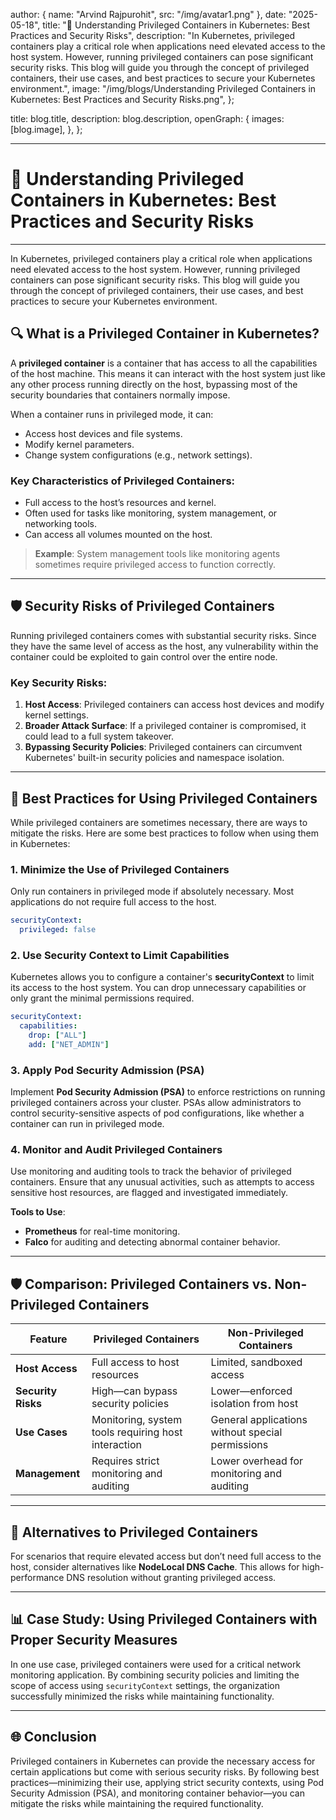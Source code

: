 
  author: { name: "Arvind Rajpurohit", src: "/img/avatar1.png" },
  date: "2025-05-18",
  title: "🚨 Understanding Privileged Containers in Kubernetes: Best Practices and Security Risks",
  description:
    "In Kubernetes, privileged containers play a critical role when applications need elevated access to the host system. However, running privileged containers can pose significant security risks. This blog will guide you through the concept of privileged containers, their use cases, and best practices to secure your Kubernetes environment.",
  image:
    "/img/blogs/Understanding Privileged Containers in Kubernetes: Best Practices and Security Risks.png",
};

  title: blog.title,
  description: blog.description,
  openGraph: {
    images: [blog.image],
  },
};



---
# 🚨 **Understanding Privileged Containers in Kubernetes: Best Practices and Security Risks**
---

In Kubernetes, privileged containers play a critical role when applications need elevated access to the host system. However, running privileged containers can pose significant security risks. This blog will guide you through the concept of privileged containers, their use cases, and best practices to secure your Kubernetes environment.

## 🔍 **What is a Privileged Container in Kubernetes?**

A **privileged container** is a container that has access to all the capabilities of the host machine. This means it can interact with the host system just like any other process running directly on the host, bypassing most of the security boundaries that containers normally impose.

When a container runs in privileged mode, it can:
- Access host devices and file systems.
- Modify kernel parameters.
- Change system configurations (e.g., network settings).

### **Key Characteristics of Privileged Containers**:
- Full access to the host’s resources and kernel.
- Often used for tasks like monitoring, system management, or networking tools.
- Can access all volumes mounted on the host.

> **Example**: System management tools like monitoring agents sometimes require privileged access to function correctly.

---

## 🛡️ **Security Risks of Privileged Containers**

Running privileged containers comes with substantial security risks. Since they have the same level of access as the host, any vulnerability within the container could be exploited to gain control over the entire node.

### **Key Security Risks**:
1. **Host Access**: Privileged containers can access host devices and modify kernel settings.
2. **Broader Attack Surface**: If a privileged container is compromised, it could lead to a full system takeover.
3. **Bypassing Security Policies**: Privileged containers can circumvent Kubernetes' built-in security policies and namespace isolation.

---

## 🔧 **Best Practices for Using Privileged Containers**

While privileged containers are sometimes necessary, there are ways to mitigate the risks. Here are some best practices to follow when using them in Kubernetes:

### 1. **Minimize the Use of Privileged Containers**
Only run containers in privileged mode if absolutely necessary. Most applications do not require full access to the host.

```yaml
securityContext:
  privileged: false
```

### 2. **Use Security Context to Limit Capabilities**
Kubernetes allows you to configure a container's **securityContext** to limit its access to the host system. You can drop unnecessary capabilities or only grant the minimal permissions required.

```yaml
securityContext:
  capabilities:
    drop: ["ALL"]
    add: ["NET_ADMIN"]
```

### 3. **Apply Pod Security Admission (PSA)**
Implement **Pod Security Admission (PSA)** to enforce restrictions on running privileged containers across your cluster. PSAs allow administrators to control security-sensitive aspects of pod configurations, like whether a container can run in privileged mode.

### 4. **Monitor and Audit Privileged Containers**
Use monitoring and auditing tools to track the behavior of privileged containers. Ensure that any unusual activities, such as attempts to access sensitive host resources, are flagged and investigated immediately.

**Tools to Use**:
- **Prometheus** for real-time monitoring.
- **Falco** for auditing and detecting abnormal container behavior.

---

## 🛡️ **Comparison: Privileged Containers vs. Non-Privileged Containers**

| **Feature**                        | **Privileged Containers**                           | **Non-Privileged Containers**                        |
|------------------------------------|-----------------------------------------------------|-----------------------------------------------------|
| **Host Access**                    | Full access to host resources                       | Limited, sandboxed access                           |
| **Security Risks**                 | High—can bypass security policies                   | Lower—enforced isolation from host                   |
| **Use Cases**                      | Monitoring, system tools requiring host interaction | General applications without special permissions    |
| **Management**                     | Requires strict monitoring and auditing             | Lower overhead for monitoring and auditing          |

---

## 🚀 **Alternatives to Privileged Containers**

For scenarios that require elevated access but don’t need full access to the host, consider alternatives like **NodeLocal DNS Cache**. This allows for high-performance DNS resolution without granting privileged access.

---

## 📊 **Case Study: Using Privileged Containers with Proper Security Measures**

In one use case, privileged containers were used for a critical network monitoring application. By combining security policies and limiting the scope of access using `securityContext` settings, the organization successfully minimized the risks while maintaining functionality.

---

## 🌐 **Conclusion**

Privileged containers in Kubernetes can provide the necessary access for certain applications but come with serious security risks. By following best practices—minimizing their use, applying strict security contexts, using Pod Security Admission (PSA), and monitoring container behavior—you can mitigate the risks while maintaining the required functionality. 
